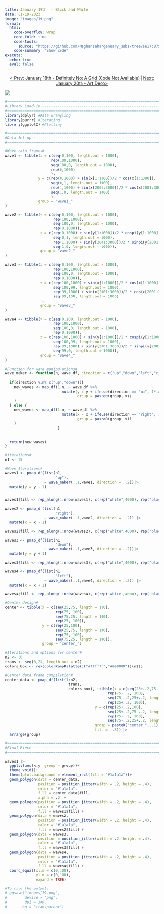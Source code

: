 ```yaml
---
title: January 19th  - Black and White
date: 01-19-2023
image: "images/19.png"
format:
  html:
    code-overflow: wrap
    code-fold: true
    code-tools:
      source: "https://github.com/Meghansaha/genuary_subs/tree/ee17c875f979a9647d1ecc697171d751b5e73198/year/submissions/2023/scripts/19_black_and_white.R"
    code-summary: "Show code"
execute:
  echo: true
  eval: false
---
```


<center>[\< Prev: January 18th - Definitely Not A Grid (Code Not Available)](day_18.qmd) \| [Next: January 20th - Art Deco\>](day_20.qmd)</center>

![](images/19.png){fig-alt="A generative image with four sets of white and black distorted waves that make a square. In the center in a distorted black abyss." fig-align="center"}

```r
#=============================================================================#
#Library Load-in---------------------------------------------------------------
#=============================================================================#
library(dplyr) #Data wrangling
library(purrr) #Iterating
library(ggplot2) #Plotting

#=============================================================================#
#Data Set-up-------------------------------------------------------------------
#=============================================================================#

#Wave data frames#
wave1 <- tibble(x = c(seq(0,100, length.out = 1000),
                     rep(100,1000),
                     seq(100,0, length.out = 1000),
                     rep(0,1000)
                     ),
               y = c(rep(0,1000) + sin(x[1:1000])/2 * cos(x[1:1000]),
                     seq(0,1, length.out = 1000),
                     rep(1,1000) + sin(x[2001:3000])/2 * cos(x[2001:3000]),
                     seq(1,0, length.out = 1000)
                     ),
               group = "wave1_"
)

wave2 <- tibble(y = c(seq(0,100, length.out = 1000),
                      rep(100,1000),
                      seq(100,0, length.out = 1000),
                      rep(0,1000)),
                x = c(rep(0,1000) + sin(y[1:1000])/2 * cospi(y[1:1000]),
                      seq(0,1, length.out = 1000),
                      rep(1,1000) + sin(y[2001:3000])/2 * sinpi(y[2001:3000]),
                      seq(1,0, length.out = 1000)),
                group = "wave2_"
)

wave3 <- tibble(x = c(seq(0,100, length.out = 1000),
                      rep(100,1000),
                      seq(100,0, length.out = 1000),
                      rep(0,1000)),
                y = c(rep(100,1000) + sin(x[1:1000])/2 * cos(x[1:1000]),
                      seq(100,99, length.out = 1000),
                      rep(99,1000) + sin(x[2001:3000])/2 * cos(x[2001:3000]),
                      seq(99,100, length.out = 1000)
                ),
                group = "wave3_"
)

wave4 <- tibble(y = c(seq(0,100, length.out = 1000),
                      rep(100,1000),
                      seq(100,0, length.out = 1000),
                      rep(0,1000)),
                x = c(rep(100,1000) + sin(y[1:1000])/2 * cospi(y[1:1000]),
                      seq(100,99, length.out = 1000),
                      rep(99,1000) + sin(y[2001:3000])/2 * sinpi(y[2001:3000]),
                      seq(99,0, length.out = 1000)),
                group = "wave4_"
)

#Function for wave manipulations#
wave_maker <- function(n, wave_df, direction = c("up","down","left","right")){
  
  if(direction %in% c("up","down")){
    new_waves <- map_df(1:n, ~ wave_df %>%
                          mutate(y = y + ifelse(direction == "up", 1*.x,-1*.x),
                                 group = paste0(group,.x))
    )
  } else {
    new_waves <- map_df(1:n, ~ wave_df %>%
                          mutate(x = x + ifelse(direction == "right", 1*.x,-1*.x),
                                 group = paste0(group,.x))
    )
                        }
  
  
  return(new_waves)
}

#iterations#
n1 <- 25

#Wave Iterations#
waves1 <- pmap_df(list(n1,
                       "up"), 
                  ~ wave_maker(..1,wave1, direction = ..2))|>
  mutate(y = y - 1)


waves1$fill <- rep_along(1:nrow(waves1), c(rep("white",4000), rep("black",4000)))

waves2 <- pmap_df(list(n1,
                       "right"), 
                  ~ wave_maker(..1,wave2, direction = ..2)) |>
  mutate(x = x - 1)

waves2$fill <- rep_along(1:nrow(waves2), c(rep("white",4000), rep("black",4000)))

waves3 <- pmap_df(list(n1,
                       "down"), 
                  ~ wave_maker(..1,wave3, direction = ..2))|>
  mutate(y = y + 1)

waves3$fill <- rep_along(1:nrow(waves3), c(rep("white",4000), rep("black",4000)))

waves4 <- pmap_df(list(n1,
                       "left"), 
                  ~ wave_maker(..1,wave4, direction = ..2)) |>
  mutate(x = x + 1)

waves4$fill <- rep_along(1:nrow(waves4), c(rep("white",4000), rep("black",4000)))

#Center design#
center <- tibble(x = c(seq(25,75, length = 100),
                       rep(75, 100),
                       seq(75,25, length = 100),
                       rep(25, 100)),
                 y = c(rep(25,100),
                       seq(25,75, length = 100),
                       rep(75, 100),
                       seq(75,25, length = 100)),
                 group = "center_")

#Iterations and options for center#
n2 <- 50
trans <- seq(0,25, length.out = n2)
colors_box <- rev(colorRampPalette(c("#ffffff","#000000"))(n2))

#Center data frame compilation#
center_data <- pmap_df(list(1:n2, 
                             trans,
                             colors_box), ~tibble(x = c(seq(25+..2,75-..2, length = 100),
                                               rep(75-..2, 100),
                                               seq(75-..2,25+..2, length = 100),
                                               rep(25+..2, 100)),
                                         y = c(rep(25+..2,100),
                                               seq(25+..2,75-..2, length = 100),
                                               rep(75-..2, 100),
                                               seq(75-..2,25+..2, length = 100)),
                                         group = paste0("center_",..1),
                                         fill = ..3)) |>
  arrange(group)

#=============================================================================#
#Final Piece-------------------------------------------------------------------
#=============================================================================#

waves1 |>
  ggplot(aes(x,y, group = group))+
  theme_void()+
  theme(plot.background = element_rect(fill = "#1a1a1a"))+
  geom_polygon(data = center_data,
               position = position_jitter(width = .2, height = .4),
               color = "#1a1a1a",
               fill = center_data$fill,
               alpha = .2) +
  geom_polygon(position = position_jitter(width = .2, height = .4),
               color = "#1a1a1a",
               fill = waves1$fill) +
  geom_polygon(data = waves2,
               position = position_jitter(width = .2, height = .4),
               color = "#1a1a1a",
               fill = waves2$fill) +
  geom_polygon(data = waves3,
               position = position_jitter(width = .2, height = .4),
               color = "#1a1a1a",
               fill = waves3$fill) +
  geom_polygon(data = waves4,
               position = position_jitter(width = .2, height = .4),
               color = "#1a1a1a",
               fill = waves4$fill) +
  coord_equal(xlim = c(0,100), 
              ylim = c(0,100), 
              expand = TRUE)

#To save the output:
# ggsave("images/19.png",
#        device = "png",
#        dpi = 300,
#       bg = "transparent")
```
